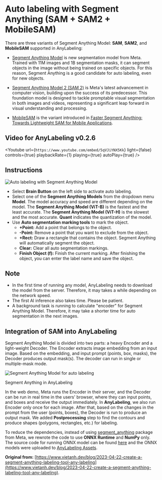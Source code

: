 
# Auto labeling with Segment Anything (SAM + SAM2 + MobileSAM)

There are three variants of Segment Anything Model: **SAM**, **SAM2**, and **MobileSAM** supported in AnyLabeling:

- [Segment Anything Model](https://ai.facebook.com/blog/segment-anything-foundation-model-image-segmentation/) is new segmentation model from Meta. Trained with 11M images and 1B segmentation masks, it can segment objects in the image without being trained on specific objects. For this reason, Segment Anything is a good candidate for auto labeling, even for new objects.

- [Segment Anything Model 2 (SAM 2)](https://ai.meta.com/blog/segment-anything-2/) is Meta's latest advancement in computer vision, building upon the success of its predecessor. This foundation model is designed to tackle promptable visual segmentation in both images and videos, representing a significant leap forward in visual understanding and processing.

- [MobileSAM](https://github.com/ChaoningZhang/MobileSAM) is the variant introduced in [Faster Segment Anything: Towards Lightweight SAM for Mobile Applications](https://arxiv.org/abs/2312.09579.pdf).

## Video for AnyLabeling v0.2.6

<Youtube
  url={`https://www.youtube.com/embed/5qVJiYNX5Kk`}
  light={false}
  controls={true}
  playbackRate={1}
  playing={true}
  autoPlay={true}
/>

## Instructions

![Auto labeling with Segment Anything Model](/images/segment-anything-tools.svg)

- Select **Brain Button** on the left side to activate auto labeling.
- Select one of the **Segment Anything Models** from the dropdown menu **Model**. The model accuracy and speed are different depending on the model. The **Segment Anything Model (ViT-B)** is the fastest and the least accurate. The **Segment Anything Model (ViT-H)** is the slowest and the most accurate. **Quant** indicates the quantization of the model.
- Use **Auto segmentation marking tools** to mark the object.
    + **+Point:** Add a point that belongs to the object.
    + **-Point:** Remove a point that you want to exclude from the object.
    + **+Rect:** Draw a rectangle that contains the object. Segment Anything will automatically segment the object.
    + **Clear:** Clear all auto segmentation markings.
    + **Finish Object (f):** Finish the current marking. After finishing the object, you can enter the label name and save the object.

## Note

- In the first time of running any model, AnyLabeling needs to download the model from the server. Therefore, it may takes a while depending on the network speed.
- The first AI inference also takes time. Please be patient.
- A background task is running to calculate "encoder" for Segment Anything Model. Therefore, it may take a shorter time for auto segmentation in the next images.

## Integration of SAM into AnyLabeling

Segment Anything Model is divided into two parts: a heavy Encoder and a light-weight Decoder. The Encoder extracts image embedding from an input image. Based on the embedding, and input prompt (points, box, masks), the Decoder produces output mask(s). The decoder can run in single or multiple-mask mode.

![Segment Anything Model for auto labeling](https://www.vietanh.dev/posts-data/2023-04-22-create-a-segment-anything-labeling-tool-any-labeling/sam.svg)

<p className="text-center font-bold">Segment Anything in AnyLabeling</p>

In the web demo, Meta runs the Encoder in their server, and the Decoder can be run in real time in the users' browser, where they can input points, and boxes and receive the output immediately. In **AnyLabeling**, we also run Encoder only once for each image. After that, based on the changes in the prompt from the user (points, boxes), the Decoder is run to produce an output mask. We added **Postprocessing** step to find the contours and produce shapes (polygons, rectangles, etc.) for labeling.

To reduce the dependencies, instead of using [segment_anything](https://github.com/facebookresearch/segment-anything) package from Meta, we rewrote the code to use **ONNX Runtime** and **NumPy** only. The source code for running ONNX model can be found [here](https://github.com/vietanhdev/anylabeling/blob/master/anylabeling/services/auto_labeling/segment_anything.py) and the ONNX models were uploaded to [AnyLabeling Assets](https://github.com/vietanhdev/anylabeling-assets/releases/tag/v0.2.0).

**Original from:** [https://www.vietanh.dev/blog/2023-04-22-create-a-segment-anything-labeling-tool-any-labeling](https://www.vietanh.dev/blog/2023-04-22-create-a-segment-anything-labeling-tool-any-labeling).
